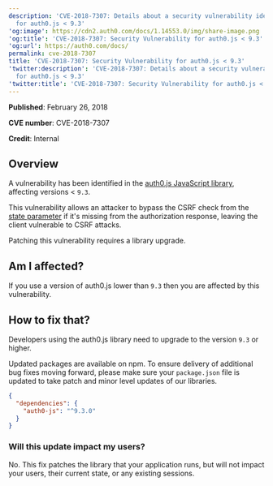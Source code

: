 ```yaml
---
description: 'CVE-2018-7307: Details about a security vulnerability identified
  for auth0.js < 9.3'
'og:image': https://cdn2.auth0.com/docs/1.14553.0/img/share-image.png
'og:title': 'CVE-2018-7307: Security Vulnerability for auth0.js < 9.3'
'og:url': https://auth0.com/docs/
permalink: cve-2018-7307
title: 'CVE-2018-7307: Security Vulnerability for auth0.js < 9.3'
'twitter:description': 'CVE-2018-7307: Details about a security vulnerability identified
  for auth0.js < 9.3'
'twitter:title': 'CVE-2018-7307: Security Vulnerability for auth0.js < 9.3'
---
```

**Published**: February 26, 2018

**CVE number**: CVE-2018-7307

**Credit**: Internal

## Overview

A vulnerability has been identified in the [auth0.js JavaScript library](/docs/libraries/auth0js), affecting versions < `9.3`.

This vulnerability allows an attacker to bypass the CSRF check from the [state parameter](/docs/secure/attack-protection/state-parameters) if it's missing from the authorization response, leaving the client vulnerable to CSRF attacks.

Patching this vulnerability requires a library upgrade.

## Am I affected?

If you use a version of auth0.js lower than `9.3` then you are affected by this vulnerability.

## How to fix that?

Developers using the auth0.js library need to upgrade to the version `9.3` or higher.

Updated packages are available on npm. To ensure delivery of additional bug fixes moving forward, please make sure your `package.json` file is updated to take patch and minor level updates of our libraries.

```json lines
{
  "dependencies": {
    "auth0-js": "^9.3.0"
  }
}
```






### Will this update impact my users?

No. This fix patches the library that your application runs, but will not impact your users, their current state, or any existing sessions.